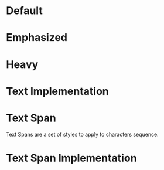 

<div style={{padding: '1rem 3.75rem 3.75rem', backgroundColor: '#f1f2f8'}}>

# Default

<AndroidComponentScreenshots
  lightMode="../../../../../backpack-android/docs/Text/screenshots/default.png"
  darkMode="../../../../../backpack-android/docs/Text/screenshots/default_dm.png"
  altText="Android default text" />

# Emphasized

<AndroidComponentScreenshots
  lightMode="../../../../../backpack-android/docs/Text/screenshots/emphasized.png"
  darkMode="../../../../../backpack-android/docs/Text/screenshots/emphasized_dm.png"
  altText="Android emphasized text" />

# Heavy

<AndroidComponentScreenshots
  lightMode="../../../../../backpack-android/docs/Text/screenshots/heavy.png"
  darkMode="../../../../../backpack-android/docs/Text/screenshots/heavy_dm.png"
  altText="Android heavy text" />

# Text Implementation

<Readme file={textReadme} />

# Text Span

Text Spans are a set of styles to apply to characters sequence.

<AndroidComponentScreenshots
  lightMode="../../../../../backpack-android/docs/TextSpans/screenshots/default.png"
  darkMode="../../../../../backpack-android/docs/TextSpans/screenshots/default_dm.png"
  altText="Android text spans" />

# Text Span Implementation

<Readme file={textSpanReadme} />

</div>
